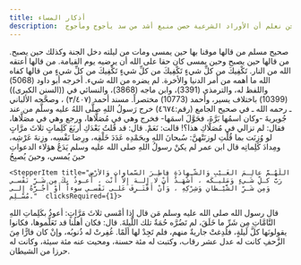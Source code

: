```yaml
---
title: أذكار المساء
description:  قال الله تعالى (الَّذِينَ آمَنُواْ وَتَطْمَئِنُّ قُلُوبُهُم بِذِكْرِ اللّهِ أَلاَ بِذِكْرِ اللّهِ تَطْمَئِنُّ الْقُلُوبُ). قال الشيخ بن عثيمين رحمه الله :فنحن نعلم أن الأوراد الشرعية حصن منيع أشد من سد يأجوج ومأجوج.
---
```


<Stepper>
  <StepperItem title="أَمْسَيْـنا وَأَمْسـى المـلكُ لله وَالحَمدُ لله ، لا إلهَ إلاّ اللّهُ وَحدَهُ لا شَريكَ لهُ، لهُ المُـلكُ ولهُ الحَمْـد، وهُوَ على كلّ شَيءٍ قدير ، رَبِّ أسْـأَلُـكَ خَـيرَ ما في هـذهِ اللَّـيْلَةِ وَخَـيرَ ما بَعْـدَهـا ، وَأَعـوذُ بِكَ مِنْ شَـرِّ ما في هـذهِ اللَّـيْلةِ وَشَرِّ ما بَعْـدَهـا ، رَبِّ أَعـوذُبِكَ مِنَ الْكَسَـلِ وَسـوءِ الْكِـبَر ، رَبِّ أَعـوذُ بِكَ مِنْ عَـذابٍ في النّـارِ وَعَـذابٍ في القَـبْر."  clicksRequired={1}>
  <Note title="التخريج"> 
صحيح مسلم  
  <span/>
    </Note>
  </StepperItem>
  <StepperItem title="اللّهـمَّ أَنْتَ رَبِّـي لا إلهَ إلاّ أَنْتَ ، خَلَقْتَنـي وَأَنا عَبْـدُك ، وَأَنا عَلـى عَهْـدِكَ وَوَعْـدِكَ ما اسْتَـطَعْـت ، أَعـوذُبِكَ مِنْ شَـرِّ ما صَنَـعْت ، أَبـوءُ لَـكَ بِنِعْـمَتِـكَ عَلَـيَّ وَأَبـوءُ بِذَنْـبي فَاغْفـِرْ لي فَإِنَّـهُ لا يَغْـفِرُ الذُّنـوبَ إِلاّ أَنْتَ ." clicksRequired={1}>
    <Note title="الأجر المترتب"> 
   من قالها موقنا بها حين يمسى ومات من ليلته دخل الجنة وكذلك حين يصبح.
    <span/>
    </Note>
  </StepperItem>
  <StepperItem title="رَضيـتُ بِاللهِ رَبَّـاً وَبِالإسْلامِ ديـناً وَبِمُحَـمَّدٍ صلى الله عليه وسلم نَبِيّـاً."  clicksRequired={3}>
     <Note title="الأجر المترتب"> 
من قالها حين يصبح وحين يمسى كان حقا على الله أن يرضيه يوم القيامة.
    <span/>
    </Note>
  </StepperItem>
    <StepperItem title="اللّهُـمَّ إِنِّـي أمسيت أُشْـهِدُك ، وَأُشْـهِدُ حَمَلَـةَ عَـرْشِـك ، وَمَلَائِكَتَكَ ، وَجَمـيعَ خَلْـقِك ، أَنَّـكَ أَنْـتَ اللهُ لا إلهَ إلاّ أَنْـتَ وَحْـدَكَ لا شَريكَ لَـك ، وَأَنَّ ُ مُحَمّـداً عَبْـدُكَ وَرَسـولُـك."  clicksRequired={4}>
     <Note title="الأجر المترتب"> 
من قالها أعتقه الله من النار.
    <span/>
    </Note>
  </StepperItem>
    <StepperItem title="قُلۡ هُوَ ٱللَّهُ أَحَدٌ () ٱللَّهُ ٱلصَّمَدُ () لَمۡ يَلِدۡ وَلَمۡ يُولَدۡ () وَلَمۡ يَكُن لَّهُۥ كُفُوًا أَحَدُۢ"  clicksRequired={3}>
     <Note title="الأجر المترتب"> 
تَكْفِيكَ من كلِّ شيءٍ
    <span/>
    </Note>
  </StepperItem>
    <StepperItem title="قُلۡ أَعُوذُ بِرَبِّ ٱلۡفَلَقِ () مِن شَرِّ مَا خَلَقَ () وَمِن شَرِّ غَاسِقٍ إِذَا وَقَبَ () وَمِن شَرِّ ٱلنَّفَّٰثَٰتِ فِي ٱلۡعُقَدِ () وَمِن شَرِّ حَاسِدٍ إِذَا حَسَدَ"  clicksRequired={3}>
     <Note title="الأجر المترتب"> 
تَكْفِيكَ من كلِّ شيءٍ
    <span/>
    </Note>
  </StepperItem>
    <StepperItem title="قُلۡ أَعُوذُ بِرَبِّ ٱلنَّاسِ () مَلِكِ ٱلنَّاسِ () إِلَٰهِ ٱلنَّاسِ () مِن شَرِّ ٱلۡوَسۡوَاسِ ٱلۡخَنَّاسِ () ٱلَّذِي يُوَسۡوِسُ فِي صُدُورِ ٱلنَّاسِ () مِنَ ٱلۡجِنَّةِ وَٱلنَّاسِ"  clicksRequired={3}>
     <Note title="الأجر المترتب"> 
تَكْفِيكَ من كلِّ شيءٍ
    <span/>
    </Note>
  </StepperItem>
    <StepperItem title="حَسْبِـيَ اللّهُ لا إلهَ إلاّ هُوَ عَلَـيهِ تَوَكَّـلتُ وَهُوَ رَبُّ العَرْشِ العَظـيم."  clicksRequired={7}>
     <Note title="الأجر المترتب"> 
من قالها كفاه الله ما أهمه من أمر الدنيا والأخرة.
    <span/>
    </Note>
  </StepperItem>
   <StepperItem title="بِسـمِ اللهِ الذي لا يَضُـرُّ مَعَ اسمِـهِ شَيءٌ في الأرْضِ وَلا في السّمـاءِ وَهـوَ السّمـيعُ العَلـيم."  clicksRequired={3}>
     <Note title="الأجر المترتب"> 
لم يضره من الله شيء.
    <span/>
    </Note>
  </StepperItem>
    <StepperItem title="اللّهُـمَّ بِكَ أَمْسَـينا وَبِكَ أَصْـبَحْنا ، وَبِكَ نَحْـيا وَبِكَ نَمُـوتُ وَإِلَـيْكَ النُّـشُور."  clicksRequired={1}>
     <Note title="التخريج"> 
 أخرجه أبو داود (5068) واللفظ له، والترمذي (3391)، وابن ماجه (3868)، والنسائي في ((السنن الكبرى)) (10399) باختلاف يسير، وأحمد (10773) مختصراً.
    <span/>
    </Note>
  </StepperItem> 
    <StepperItem title="أمسينا عَلَى فِطْرَةِ الإسْلاَمِ، وَعَلَى كَلِمَةِ الإِخْلاَصِ، وَعَلَى دِينِ نَبِيِّنَا مُحَمَّدٍ صَلَّى اللهُ عَلَيْهِ وَسَلَّمَ، وَعَلَى مِلَّةِ أَبِينَا إبْرَاهِيمَ حَنِيفاً مُسْلِماً وَمَا كَانَ مِنَ المُشْرِكِينَ."  clicksRequired={1}>
     <Note title="التخريج"> 
 مسند أحمد (٣/٤٠٧) ، وصحَّحه الألباني ـ رحمه الله ـ في صحيح الجامع (رقم:٤٦٧٤) 
     <span/>
    </Note>
  </StepperItem> 
    <StepperItem title="سُبْحـانَ اللهِ وَبِحَمْـدِهِ عَدَدَ خَلْـقِه ، وَرِضـا نَفْسِـه ، وَزِنَـةَ عَـرْشِـه ، وَمِـدادَ كَلِمـاتِـه."  clicksRequired={3}>
     <Note title="الحديث"> 
 خرج رَسولُ اللهِ صلَّى اللهُ عليه وسلَّم من عند جُويريةَ -وكان اسمُها بَرَّةَ، فحَوَّلَ اسمَها- فخرج وهي في مُصَلَّاها، ورجع وهي في مصَلَّاها، فقال: لم تزالي في مُصَلَّاكِ هذا؟! قالت: نَعَمْ. قال: قد قُلتُ بَعْدَكِ أربَعَ كَلِماتٍ ثلاثَ مرَّاتٍ لو وُزِنَت بما قُلْتِ لوزنَتْهنَّ: سُبحانَ اللهِ وبحَمْدِه عَدَدَ خَلْقِه، ورِضا نَفْسِه، وزِنةَ عَرْشِه، ومِدادَ كَلِماتِه
    <span/>
    </Note>
  </StepperItem> 
    <StepperItem title="اللّهُـمَّ عافِـني في بَدَنـي ، اللّهُـمَّ عافِـني في سَمْـعي ، اللّهُـمَّ عافِـني في بَصَـري ، لا إلهَ إلاّ أَنْـتَ."  clicksRequired={3}>
  </StepperItem> 
    <StepperItem title="اللّهُـمَّ إِنّـي أَعـوذُ بِكَ مِنَ الْكُـفر ، وَالفَـقْر ، وَأَعـوذُ بِكَ مِنْ عَذابِ القَـبْر ، لا إلهَ إلاّ أَنْـتَ."  clicksRequired={3}>
  </StepperItem> 
    <StepperItem title="اللّهُـمَّ إِنِّـي أسْـأَلُـكَ العَـفْوَ وَالعـافِـيةَ في الدُّنْـيا وَالآخِـرَة ، اللّهُـمَّ إِنِّـي أسْـأَلُـكَ العَـفْوَ وَالعـافِـيةَ في ديني وَدُنْـيايَ وَأهْـلي وَمالـي ، اللّهُـمَّ اسْتُـرْ عـوْراتي وَآمِـنْ رَوْعاتـي ، اللّهُـمَّ احْفَظْـني مِن بَـينِ يَدَيَّ وَمِن خَلْفـي وَعَن يَمـيني وَعَن شِمـالي ، وَمِن فَوْقـي ، وَأَعـوذُ بِعَظَمَـتِكَ أَن أُغْـتالَ مِن تَحْتـي."  clicksRequired={1}>
     <Note title="فائدة"> 
قال ابن عمر لم يكنْ رسولُ اللهِ صلى الله عليه وسلم يَدَعُ هؤلاء الدعواتِ حينَ يُمسي، وحينَ يُصبِحُ
    <span/>
    </Note>
  </StepperItem> 
    <StepperItem title="يَا حَيُّ يَا قيُّومُ بِرَحْمَتِكَ أسْتَغِيثُ أصْلِحْ لِي شَأنِي كُلَّهُ وَلاَ تَكِلْنِي إلَى نَفْسِي طَـرْفَةَ عَيْنٍ."  clicksRequired={3}>

  </StepperItem> 
   
    <StepperItem title="اللّهُـمَّ عالِـمَ الغَـيْبِ وَالشّـهادَةِ فاطِـرَ السّماواتِ وَالأرْضِ رَبَّ كـلِّ شَـيءٍ وَمَليـكَه ، أَشْهَـدُ أَنْ لا إِلـهَ إِلاّ أَنْت ، أَعـوذُ بِكَ مِن شَـرِّ نَفْسـي وَمِن شَـرِّ الشَّيْـطانِ وَشِرْكِهِ ، وَأَنْ أَقْتَـرِفَ عَلـى نَفْسـي سوءاً أَوْ أَجُـرَّهُ إِلـى مُسْـلِم."  clicksRequired={1}>
    
  </StepperItem> 
    <StepperItem title="أَعـوذُ بِكَلِمـاتِ اللّهِ التّـامّـاتِ مِنْ شَـرِّ ما خَلَـق."  clicksRequired={3}>
     <Note title="الحديث"> 
قال رسول الله صلى الله عليه وسلم مَن قال إذا أمْسى ثلاثَ مَرَّاتٍ: أعوذُ بكَلِماتِ اللهِ التَّامَّاتِ مِن شَرِّ ما خَلَقَ، لم تَضُرَّه حُمَةٌ تلك اللَّيلةَ. قال: فكان أهلُنا قد تَعَلَّموها، فكانوا يقولونَها كلَّ لَيلةٍ، فلُدِغتْ جاريةٌ منهم، فلم تَجِدْ لها ألَمًا.
    <span/>
    </Note>
  </StepperItem> 
    <StepperItem title="اللَّهُمَّ إِنَّا نَعُوذُ بِكَ مِنْ أَنْ نُشْرِكَ بِكَ شَيْئًا نَعْلَمُهُ ، وَنَسْتَغْفِرُكَ لِمَا لَا نَعْلَمُهُ."  clicksRequired={3}>

  </StepperItem> 
    <StepperItem title="قال رسول الله صلى الله عليه وسلم  ألا أعلمُكَ كلامًا إذا قلتَه أذهَب اللهُ تعالى همَّكَ وقضى عنكَ دَينَكَ ؟ قُلْ إذا أصبَحتَ وإذا أمسَيتَ ؛ اللهم إني أعوذُ بكَ منَ الهمِّ والحزَنِ، وأعوذُ بكَ منَ العجزِ والكسلِ، وأعوذُ بكَ منَ الجُبنِ والبخلِ ؛ وأعوذُ بكَ مِن غلبةِ الدَّينِ وقهرِ الرجالِ"  clicksRequired={3}>
  </StepperItem> 
    <StepperItem title="أسْتَغْفِرُ اللهَ العَظِيمَ الَّذِي لاَ إلَهَ إلاَّ هُوَ، الحَيُّ القَيُّومُ، وَأتُوبُ إلَيهِ."  clicksRequired={3}>
     <Note title="الأجر المترتب"> 
 غُفِرتْ له ذُنوبُه، وإنْ كان فارًّا مِنَ الزَّحفِ
    <span/>
    </Note>
  </StepperItem> 
    <StepperItem title="لَا إلَه إلّا اللهُ وَحْدَهُ لَا شَرِيكَ لَهُ، لَهُ الْمُلْكُ وَلَهُ الْحَمْدُ وَهُوَ عَلَى كُلِّ شَيْءِ قَدِيرِ."  clicksRequired={100}>
     <Note type="success" title="الأجر المترتب"> 
كانت له عدل عشر رقاب، وكتبت له مئة حسنة، ومحيت عنه مئة سيئة، وكانت له حرزا من الشيطان.
<span/>
    </Note>
  </StepperItem> 
   
</Stepper>